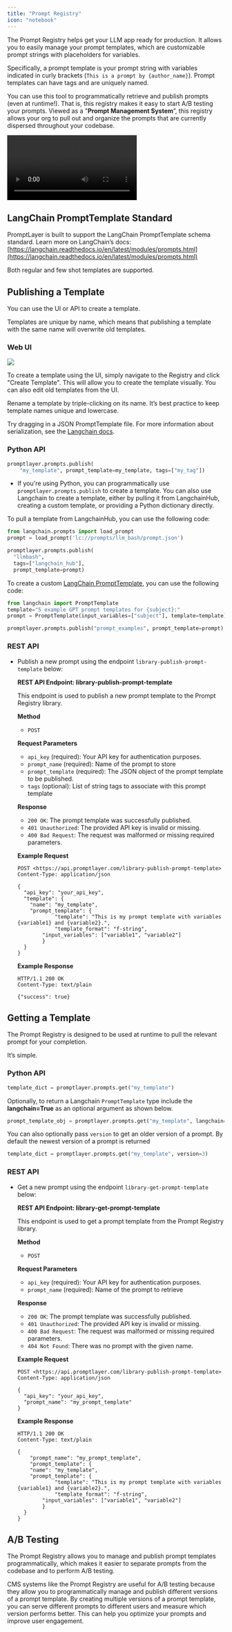 ```yaml
---
title: "Prompt Registry"
icon: "notebook"
---
```


The Prompt Registry helps get your LLM app ready for production. It allows you to easily manage your prompt templates, which are customizable prompt strings with placeholders for variables. 

Specifically, a prompt template is your prompt string with variables indicated in curly brackets (`This is a prompt by {author_name}`). Prompt templates can have tags and are uniquely named.

You can use this tool to programmatically retrieve and publish prompts (even at runtime!). That is, this registry makes it easy to start A/B testing your prompts. Viewed as a "**Prompt Management System**”, this registry allows your org to pull out and organize the prompts that are currently dispersed throughout your codebase. 

<video controls="controls">
    <source src="/videos/registrytrimmed.mp4" type="video/mp4" />
</video> 


## LangChain PromptTemplate Standard

PromptLayer is built to support the LangChain PromptTemplate schema standard. Learn more on LangChain’s docs: [https://langchain.readthedocs.io/en/latest/modules/prompts.html](https://langchain.readthedocs.io/en/latest/modules/prompts.html)

Both regular and few shot templates are supported.

## Publishing a Template

You can use the UI or API to create a template. 

Templates are unique by name, which means that publishing a template with the same name will overwrite old templates.

### Web UI

<img src='/images/prompt-template.png' />

To create a template using the UI, simply navigate to the Registry and click "Create Template". This will allow you to create the template visually. You can also edit old templates from the UI.

Rename a template by triple-clicking on its name. It’s best practice to keep template names unique and lowercase.

Try dragging in a JSON PromptTemplate file. For more information about serialization, see the [Langchain docs](https://langchain.readthedocs.io/en/latest/modules/prompts/examples/prompt_serialization.html).

### Python API

```python
promptlayer.prompts.publish(
    "my_template", prompt_template=my_template, tags=["my_tag"])
```

- If you're using Python, you can programmatically use `promptlayer.prompts.publish` to create a template. You can also use Langchain to create a template, either by pulling it from LangchainHub, creating a custom template, or providing a Python dictionary directly.
    
To pull a template from LangchainHub, you can use the following code:

```python
from langchain.prompts import load_prompt
prompt = load_prompt('lc://prompts/llm_bash/prompt.json')

promptlayer.prompts.publish(
  "llmbash", 
  tags=["langchain_hub"],
  prompt_template=prompt)
```

To create a custom [LangChain PromptTemplate](https://langchain.readthedocs.io/en/latest/modules/prompts.html), you can use the following code:

```python
from langchain import PromptTemplate
template="5 example GPT prompt templates for {subject}:"
prompt = PromptTemplate(input_variables=["subject"], template=template)

promptlayer.prompts.publish("prompt_examples", prompt_template=prompt)
```
    

### REST API

- Publish a new prompt using the endpoint `library-publish-prompt-template` below:
    
    **REST API Endpoint: library-publish-prompt-template**
    
    This endpoint is used to publish a new prompt template to the Prompt Registry library.
    
    **Method**
    
    - `POST`
    
    **Request Parameters**
    
    - `api_key` (required): Your API key for authentication purposes.
    - `prompt_name` (required): Name of the prompt to store
    - `prompt_template` (required): The JSON object of the prompt template to be published.
    - `tags` (optional): List of string tags to associate with this prompt template
    
    **Response**
    
    - `200 OK`: The prompt template was successfully published.
    - `401 Unauthorized`: The provided API key is invalid or missing.
    - `400 Bad Request`: The request was malformed or missing required parameters.
    
    **Example Request**
    
    ```
    POST <https://api.promptlayer.com/library-publish-prompt-template>
    Content-Type: application/json
    
    {
      "api_key": "your_api_key",
      "template": {
        "name": "my_template",
        "prompt_template": {
    			"template": "This is my prompt template with variables {variable1} and {variable2}.",
    			"template_format": "f-string",
    	    "input_variables": ["variable1", "variable2"]
    		}
      }
    }
    
    ```
    
    **Example Response**
    
    ```
    HTTP/1.1 200 OK
    Content-Type: text/plain
    
    {"success": true}
    ```
    

## Getting a Template

The Prompt Registry is designed to be used at runtime to pull the relevant prompt for your completion.

It’s simple.

### Python API

```python
template_dict = promptlayer.prompts.get("my_template")
```

Optionally, to return a Langchain `PromptTemplate` type include the **************langchain=True************** as an optional argument as shown below.

```python
prompt_template_obj = promptlayer.prompts.get("my_template", langchain=True)
```

You can also optionally pass `version` to get an older version of a prompt. By default the newest version of a prompt is returned

```python
template_dict = promptlayer.prompts.get("my_template", version=3)
```

### REST API

- Get a new prompt using the endpoint `library-get-prompt-template` below:
    
    **REST API Endpoint: library-get-prompt-template**
    
    This endpoint is used to get a prompt template from the Prompt Registry library.
    
    **Method**
    
    - `POST`
    
    **Request Parameters**
    
    - `api_key` (required): Your API key for authentication purposes.
    - `prompt_name` (required): Name of the prompt to retrieve
    
    **Response**
    
    - `200 OK`: The prompt template was successfully published.
    - `401 Unauthorized`: The provided API key is invalid or missing.
    - `400 Bad Request`: The request was malformed or missing required parameters.
    - `404 Not Found`: There was no prompt with the given name.
    
    **Example Request**
    
    ```
    POST <https://api.promptlayer.com/library-publish-prompt-template>
    Content-Type: application/json
    
    {
      "api_key": "your_api_key",
      "prompt_name": "my_prompt_template"
    }
    
    ```
    
    **Example Response**
    
    ```
    HTTP/1.1 200 OK
    Content-Type: text/plain
    
    {
    	"prompt_name": "my_prompt_template",
    	"prompt_template": {
        "name": "my_template",
        "prompt_template": {
    			"template": "This is my prompt template with variables {variable1} and {variable2}.",
    			"template_format": "f-string",
    	    "input_variables": ["variable1", "variable2"]
    		}
      }
    }
    ```
    

## A/B Testing

The Prompt Registry allows you to manage and publish prompt templates programmatically, which makes it easier to separate prompts from the codebase and to perform A/B testing. 

CMS systems like the Prompt Registry are useful for A/B testing because they allow you to programmatically manage and publish different versions of a prompt template. By creating multiple versions of a prompt template, you can serve different prompts to different users and measure which version performs better. This can help you optimize your prompts and improve user engagement.